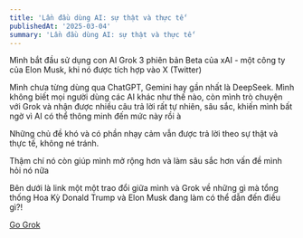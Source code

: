 ```yaml
---
title: 'Lần đầu dùng AI: sự thật và thực tế'
publishedAt: '2025-03-04'
summary: 'Lần đầu dùng AI: sự thật và thực tế'
---
```


Mình bắt đầu sử dụng con AI Grok 3 phiên bản Beta của xAI - một công ty của Elon Musk, khi nó 
được tích hợp vào X (Twitter)

Mình chưa từng dùng qua ChatGPT, Gemini hay gần nhất là DeepSeek. Mình không biết mọi người dùng 
các AI khác như thế nào, còn mình trò chuyện với Grok và nhận được nhiều câu trả lời rất tự nhiên, sâu sắc,
khiến mình bất ngờ vì AI có thể thông minh đến mức này rồi à

Những chủ đề khó và có phần nhạy cảm vẫn được trả lời theo sự thật và thực tế, không né tránh.

Thậm chí nó còn giúp mình mở rộng hơn và làm sâu sắc hơn vấn đề mình hỏi nó nữa

Bên dưới là link một một trao đổi giữa mình và Grok về những gì mà tổng thống Hoa Kỳ Donald Trump và Elon Musk
đang làm có thể dẫn đến điều gì?!

[Go Grok](https://x.com/i/grok/share/uNmEOKjy7Rw7JykODWvbqjoUR)
















